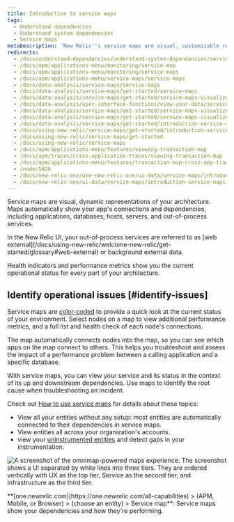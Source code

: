 ```yaml
---
title: Introduction to service maps
tags:
  - Understand dependencies
  - Understand system dependencies
  - Service maps
metaDescription: 'New Relic''s service maps are visual, customizable representations of your application architecture.'
redirects:
  - /docs/understand-dependencies/understand-system-dependencies/service-maps/introduction-service-maps
  - /docs/apm/applications-menu/monitoring/service-map
  - /docs/apm/applications-menu/monitoring/service-maps
  - /docs/apm/applications-menu/service-maps/service-maps
  - /docs/data-analysis/service-maps/service-maps
  - /docs/data-analysis/service-maps/get-started/service-maps
  - /docs/data-analysis/service-maps/get-started/service-maps-visualize-app-architecture
  - /docs/data-analysis/user-interface-functions/view-your-data/service-maps-visualize-monitor-apps-entire-architecture
  - /docs/data-analysis/service-maps/get-started/service-maps-visualize-monitor-apps-entire-architecture
  - /docs/data-analysis/service-maps/get-started/service-maps-visualize-monitor-your-apps-entire-architecture
  - /docs/data-analysis/service-maps/get-started/introduction-service-maps
  - /docs/using-new-relic/service-maps/get-started/introduction-service-maps
  - /docs/using-new-relic/service-maps/get-started
  - /docs/using-new-relic/service-maps
  - /docs/apm/applications-menu/features/viewing-transaction-map
  - /docs/apm/traces/cross-application-traces/viewing-transaction-map
  - /docs/apm/applications-menu/features/transaction-map-cross-app-traces
  - /node/5426
  - /docs/new-relic-one/use-new-relic-one/ui-data/service-maps/introduction-service-maps
  - /docs/new-relic-one/ui-data/service-maps/introduction-service-maps
---
```



Service maps are visual, dynamic representations of your architecture. Maps automatically show your app's connections and dependencies, including applications, databases, hosts, servers, and out-of-process services.

<Callout variant="tip">
  In the New Relic UI, your out-of-process services are referred to as [web external](/docs/using-new-relic/welcome-new-relic/get-started/glossary#web-external) or background external data.
</Callout>

Health indicators and performance metrics show you the current operational status for every part of your architecture.

## Identify operational issues [#identify-issues]

Service maps are [color-coded](/docs/understand-dependencies/understand-system-dependencies/service-maps/service-maps-new-relic-one#alerts) to provide a quick look at the current status of your environment. Select nodes on a map to view additional performance metrics, and a full list and health check of each node's connections.

The map automatically connects nodes into the map, so you can see which apps on the map connect to others. This helps you troubleshoot and assess the impact of a performance problem between a calling application and a specific database.

With service maps, you can view your service and its status in the context of its up and downstream dependencies. Use maps to identify the root cause when troubleshooting an incident.

Check out [How to use service maps](/docs/understand-dependencies/understand-system-dependencies/service-maps/service-maps-new-relic-one) for details about these topics:

* View all your entities without any setup: most entities are automatically connected to their dependencies in service maps.
* View entities all across your organization's accounts.
* view your [uninstrumented entities](/docs/new-relic-solutions/new-relic-one/ui-data/service-maps/uninstrumented-entities-service-maps) and detect gaps in your instrumentation.

<img
  title="Omnimap-powered service maps experience"
  alt="A screenshot of the omnimap-powered maps experience. The screenshot shows a UI separated by white lines into three tiers. They are ordered vertically with UX as the top tier, Service as the second tier, and Infrastructure as the third tier."
  src={mapsSolutionsServiceMapsWithOmnimap}
/>

<figcaption>
  **[one.newrelic.com](https://one.newrelic.com/all-capabilities) > (APM, Mobile, or Browser) > (choose an entity) > Service map**: Service maps show your dependencies and how they're performing.
</figcaption>
